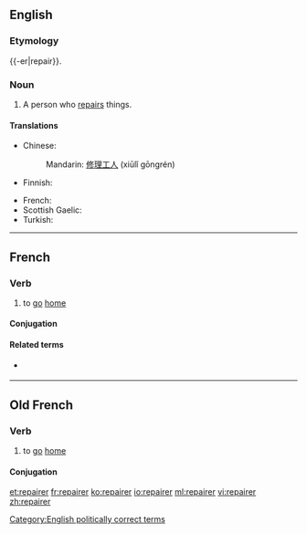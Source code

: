 ==English==

===Etymology===
{{-er|repair}}.

===Noun===
{{en-noun}}

# A person who [[repair|repairs]] things.

====Translations====
{{trans-top|person who repairs}}
* Chinese:
*: Mandarin: [[修理]][[工人]] (xiūlǐ gōngrén)
* Finnish: {{t+|fi|korjaaja}}
{{trans-mid}}
* French: {{t+|fr|réparateur|m}}
* Scottish Gaelic: {{t-|gd|leasachair|m}}
* Turkish: {{t+|tr|tamirci}}
{{trans-bottom}}

[[Category:English politically correct terms]]

----

==French==

===Verb===
{{fr-verb}}

# {{chiefly|of an animal}} to [[go]] [[home]]

====Conjugation====
{{fr-conj-er|repair|avoir}}

====Related terms====
* {{l|fr|repaire}} {{pos n}}

----

==Old French==

===Verb===
{{head|fro|verb}}

# to [[go]] [[home]]

====Conjugation====
{{xno-conj-er|repair}}

[[et:repairer]]
[[fr:repairer]]
[[ko:repairer]]
[[io:repairer]]
[[ml:repairer]]
[[vi:repairer]]
[[zh:repairer]]